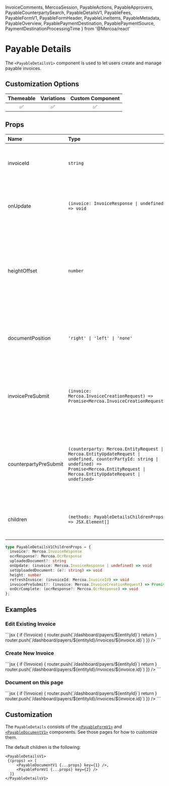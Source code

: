   InvoiceComments,
  MercoaSession,
  PayableActions,
  PayableApprovers,
  PayableCounterpartySearch,
  PayableDetailsV1,
  PayableFees,
  PayableFormV1,
  PayableFormHeader,
  PayableLineItems,
  PayableMetadata,
  PayableOverview,
  PayablePaymentDestination,
  PayablePaymentSource,
  PaymentDestinationProcessingTime
} from '@Mercoa/react'

# Payable Details

The `<PayableDetailsV1>` component is used to let users create and manage payable invoices.

## Customization Options

| Themeable | Variations | Custom Component |
| :-------: | :--------: | :--------------: |
|    ✅     |     ✅     |        ✅        |

## Props

| Name                  | Type                                                                                 | Required | Description                                                                                                                                           |
| :---------------------| :------------------------------------------------------------------------------------| :--------| :-----------------------------------------------------------------------------------------------------------------------------------------------------|
| invoiceId             | `string`                                                                             |          | The ID of the invoice to edit. Leave blank if creating a new invoice                                                                                  |
| onUpdate              | `(invoice: InvoiceResponse \| undefined) => void`                                    |          | When the invoice is created, updated, or deleted, this callback is triggered                                                                          |
| heightOffset          | `number`                                                                             |          | This component uses the screen size to set its height. If you have other elements on the screen, increase the height offset to shrink this component. |
| documentPosition      | `'right' \| 'left' \| 'none'`                                                        |          | Control where to place the invoice doucment (or hide it). Default is `left`                                                                           |
| invoicePreSubmit      | `(invoice: Mercoa.InvoiceCreationRequest) => Promise<Mercoa.InvoiceCreationRequest>` |          | This function is called after frontend validations are complete, and before the API call to create/update the invoice is sent.                        |
| counterpartyPreSubmit | `(counterparty: Mercoa.EntityRequest \| Mercoa.EntityUpdateRequest \| undefined, counterPartyId: string \| undefined) => Promise<Mercoa.EntityRequest \| Mercoa.EntityUpdateRequest \| undefined>` |          | Function to call before an entity is submitted to Mercoa. Useful for adding custom fields to the entity or preventing submission |
| children              | `(methods: PayableDetailsChildrenProps) => JSX.Element[]`                            |          | See [customization](#customization) for details on how to use the children prop.                                                                      |

```typescript
type PayableDetailsV1ChildrenProps = {
  invoice?: Mercoa.InvoiceResponse
  ocrResponse?: Mercoa.OcrResponse
  uploadedDocument?: string
  onUpdate: (invoice: Mercoa.InvoiceResponse | undefined) => void
  setUploadedDocument: (e?: string) => void
  height: number
  refreshInvoice: (invoiceId: Mercoa.InvoiceId) => void
  invoicePreSubmit?: (invoice: Mercoa.InvoiceCreationRequest) => Promise<Mercoa.InvoiceCreationRequest>
  onOcrComplete: (ocrResponse?: Mercoa.OcrResponse) => void
};
```

## Examples

### Edit Existing Invoice

<ComponentContainer>
  <PayableDetailsV1 invoiceId={'inv_new_ready'} />
  ```jsx
<PayableDetailsV1
  invoiceId={'inv_XXXXX-XXXX-XXXXXX'}
  onUpdate={(invoice) => {
    if (!invoice) {
      router.push(`/dashboard/payers/${entityId}`)
      return
    }
    router.push(`/dashboard/payers/${entityId}/invoices/${invoice.id}`)
  }}
/>
  ```
</ComponentContainer>

### Create New Invoice

<ComponentContainer>
  <PayableDetailsV1 />
  ```jsx
<PayableDetailsV1 
  onUpdate={(invoice) => {
    if (!invoice) {
      router.push(`/dashboard/payers/${entityId}`)
      return
    }
    router.push(`/dashboard/payers/${entityId}/invoices/${invoice.id}`)
  }}
/>
  ```
</ComponentContainer>

### Document on this page

<ComponentContainer>
  <PayableDetailsV1 invoiceId={'inv_new_ready'} documentPosition="right" />
  ```jsx
<PayableDetailsV1
  documentPosition="right"
  invoiceId={'inv_XXXXX-XXXX-XXXXXX'}   
  onUpdate={(invoice) => {
    if (!invoice) {
      router.push(`/dashboard/payers/${entityId}`)
      return
    }
    router.push(`/dashboard/payers/${entityId}/invoices/${invoice.id}`)
  }}
/>
  ```
</ComponentContainer>


## Customization

The `PayableDetails` consists of the [`<PayableFormV1>`](./Form) and [`<PayableDocumentV1>`](./Document) components. See those pages for how to customize them.

The default children is the following:

```tsx
<PayableDetailsV1>
 {(props) => [
     <PayableDocumentV1 {...props} key={1} />,
     <PayableFormV1 {...props} key={2} />
  ]}
</PayableDetailsV1>
```